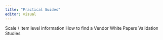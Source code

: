 ```yaml
---
title: "Practical Guides"
editor: visual
---
```


  Scale / Item level information
  How to find a Vendor
  White Papers
  Validation Studies